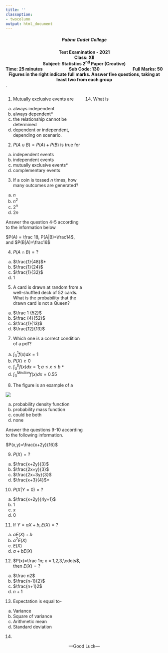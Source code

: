 ---
title: ''
classoption:
- twocolumn
output: html_document
---
<div style="font-weight: bold;">
<center><h5>Pabna Cadet College</h5></center>

<center>Test Examination - 2021<center>
<center>Class: XII</center>
<center>Subject: Statistics 2^nd^ Paper (Creative)</center> 

<div style="float: left">Time: 25 minutes</div>
<div style="float: right">Full Marks: 50</div>
<div style="margin: 0 auto; width: 100px;">Sub Code: 130</div>
<div style="float: left">Figures in the right indicate full marks. Answer five questions, taking at least two from each group</div>
</div>

.

:::: {style="display: grid; grid-template-columns: 1fr 1fr; grid-column-gap: 10px;"}

::: {}

1. Mutually exclusive events are

a. always independent
b. always dependent*
c. the relationship cannot be determined
d. dependent or independent, depending on scenario.

2. $P(A \cup B) = P(A) + P(B)$ is true for

a. independent events
b. independent events
c. mutually exclusive events*
d. complementary events

3. If a coin is tossed $n$ times, how many outcomes are generated?

a. $n$
b. $n^2$
c. $2^n$
d. $2n$

Answer the question 4-5 according to the information below

$P(A) = \frac 18, P(A|B)=\frac14$, and $P(B|A)=\frac16$

4. $P(A\cap B)=?$

a. $\frac{1}{48}$*
a. $\frac{1}{24}$
a. $\frac{1}{32}$
a. 1

5. A card is drawn at random from a well-shuffled deck of 52 cards. What is the probability that the drawn card is not a Queen?

a. $\frac 1 {52}$
b. $\frac {4}{52}$
c. $\frac{1}{13}$
d. $\frac{12}{13}$

7. Which one is a correct condition of a pdf?

a. $\displaystyle \int_0^1 f(x) dx =1$
b. $P(X)\ge0$
c. $\displaystyle \int_a^b f(x) dx =1 ; a\le x \le b$ *
d. $\displaystyle \int_0^{Median} f(x) dx =0.55$

8. The figure is an example of a 

![](../img/pdf_example.png)

a. probability density function
b. probability mass function
c. could be both
d. none

Answer the questions 9-10 according to the following information.

$P(x,y)=\frac{x+2y}{16}$

9. $P(X)=?$

a. $\frac{x+2y}{3}$
b. $\frac{2x+y}{3}$
c. $\frac{2x+3y}{3}$
d. $\frac{x+3}{4}$*

10. $P(X|Y=0)=?$

a. $\frac{x+2y}{4y+1}$
b. $1$
c. $x$
d. 0

11. If $Y=aX+b, E(X)=?$

a. $aE(X)+b$
b. $a^2E(X)$
c. $E(X)$
d. $a+bE(X)$

12. $P(x)=\frac 1n; x = 1,2,3,\cdots$, then $E(X)=?$

a. $\frac n2$
b. $\frac{n-1}{2}$
c. $\frac{n+1}2$
d. $n+1$

13. Expectation is equal to-

a. Variance
b. Square of variance
c. Arithmetic mean
d. Standard deviation

14. 

:::

::: {}

14. What is 

:::

::::

<center>---Good Luck---</center>